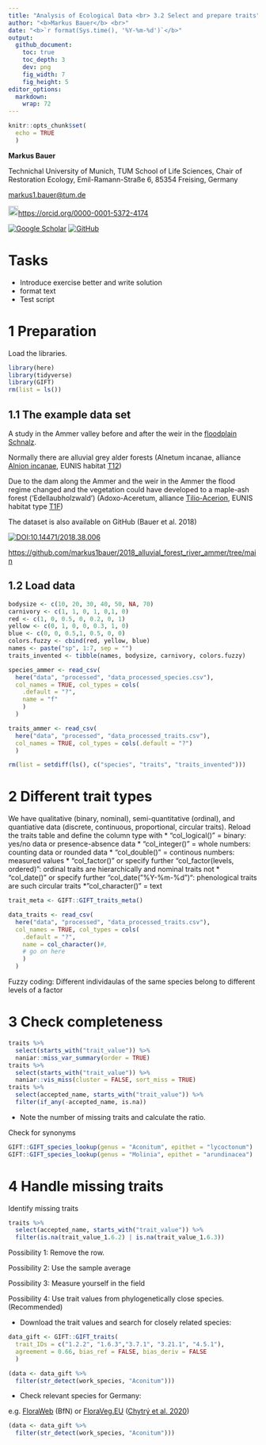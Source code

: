 ```yaml
---
title: "Analysis of Ecological Data <br> 3.2 Select and prepare traits"
author: "<b>Markus Bauer</b> <br>"
date: "<b>`r format(Sys.time(), '%Y-%m-%d')`</b>"
output:
  github_document:
    toc: true
    toc_depth: 3
    dev: png
    fig_width: 7
    fig_height: 5
editor_options: 
  markdown: 
    wrap: 72
---
```


```r
knitr::opts_chunk$set(
  echo = TRUE
  )
```

**Markus Bauer**

Technichal University of Munich, TUM School of Life Sciences, Chair of
Restoration Ecology, Emil-Ramann-Straße 6, 85354 Freising, Germany

[markus1.bauer\@tum.de](mailto:markus1.bauer@tum.de)

<img src="https://info.orcid.org/wp-content/uploads/2019/11/orcid_16x16.png" alt="ORCID logo" width="20" height="20"/><https://orcid.org/0000-0001-5372-4174>

[![Google Scholar](https://img.shields.io/badge/Google%20Scholar-4285F4?style=for-the-badge&logo=google-scholar&logoColor=white)](https://scholar.google.de/citations?user=oHhmOkkAAAAJ&hl=de&oi=ao)
[![GitHub](https://img.shields.io/badge/github-%23121011.svg?style=for-the-badge&logo=github&logoColor=white)](https://github.com/markus1bauer)

# Tasks

* Introduce exercise better and write solution
* format text
* Test script

# 1 Preparation

Load the libraries.

```r
library(here)
library(tidyverse)
library(GIFT)
rm(list = ls())
```

## 1.1 The example data set

A study in the Ammer valley before and after the weir in the [floodplain Schnalz](https://www.openstreetmap.org/#map=16/47.7737/10.9615).

Normally there are alluvial grey alder forests (Alnetum incanae, alliance [Alnion incanae](https://floraveg.eu/vegetation/overview/Alnion%20incanae), EUNIS habitat [T12](https://floraveg.eu/habitat/overview/T12))

Due to the dam along the Ammer and the weir in the Ammer the flood regime changed and the vegetation could have developed to a maple-ash forest ('Edellaubholzwald') (Adoxo-Aceretum, alliance [Tilio-Acerion](https://floraveg.eu/vegetation/overview/Tilio-Acerion), EUNIS habitat type [T1F](https://floraveg.eu/habitat/overview/T1F%3E))

The dataset is also available on GitHub (Bauer et al. 2018)

[![DOI:10.14471/2018.38.006](http://img.shields.io/badge/DOI-10.14471/2018.38.006-informational.svg)](https://doi.org/10.14471/2018.38.006)

<https://github.com/markus1bauer/2018_alluvial_forest_river_ammer/tree/main>

## 1.2 Load data

```r
bodysize <- c(10, 20, 30, 40, 50, NA, 70)
carnivory <- c(1, 1, 0, 1, 0,1, 0)
red <- c(1, 0, 0.5, 0, 0.2, 0, 1)
yellow <- c(0, 1, 0, 0, 0.3, 1, 0)
blue <- c(0, 0, 0.5,1, 0.5, 0, 0)
colors.fuzzy <- cbind(red, yellow, blue)
names <- paste("sp", 1:7, sep = "")
traits_invented <- tibble(names, bodysize, carnivory, colors.fuzzy)

species_ammer <- read_csv(
  here("data", "processed", "data_processed_species.csv"),
  col_names = TRUE, col_types = cols(
    .default = "?",
    name = "f"
    )
  )

traits_ammer <- read_csv(
  here("data", "processed", "data_processed_traits.csv"),
  col_names = TRUE, col_types = cols(.default = "?")
  )

rm(list = setdiff(ls(), c("species", "traits", "traits_invented")))
```

# 2 Different trait types

We have qualitative (binary, nominal), semi-quantitative (ordinal), and quantiative data (discrete, continuous, proportional, circular traits).
Reload the traits table and define the column type with
* "col_logical()" = binary: yes/no data or presence-absence data
* "col_integer()" = whole numbers: counting data or rounded data
* "col_double()" = continous numbers: measured values
* "col_factor()" or specify further "col_factor(levels, ordered)": ordinal traits are hierarchically and nominal traits not
* "col_date()" or specify further "col_date("%Y-%m-%d")": phenological traits are such circular traits
* "col_character()" = text

```r
trait_meta <- GIFT::GIFT_traits_meta()

data_traits <- read_csv(
  here("data", "processed", "data_processed_traits.csv"),
  col_names = TRUE, col_types = cols(
    .default = "?",
    name = col_character()#,
    # go on here
    )
  )
```

Fuzzy coding: Different individaulas of the same species belong to different levels of a factor


# 3 Check completeness

```r
traits %>%
  select(starts_with("trait_value")) %>%
  naniar::miss_var_summary(order = TRUE)
traits %>%
  select(starts_with("trait_value")) %>%
  naniar::vis_miss(cluster = FALSE, sort_miss = TRUE)
traits %>%
  select(accepted_name, starts_with("trait_value")) %>%
  filter(if_any(-accepted_name, is.na))
```

-   Note the number of missing traits and calculate the ratio.

Check for synonyms

```r
GIFT::GIFT_species_lookup(genus = "Aconitum", epithet = "lycoctonum")
GIFT::GIFT_species_lookup(genus = "Molinia", epithet = "arundinacea")

```

# 4 Handle missing traits

Identify missing traits

```r
traits %>%
  select(accepted_name, starts_with("trait_value")) %>%
  filter(is.na(trait_value_1.6.2) | is.na(trait_value_1.6.3))
```
Possibility 1: Remove the row.

Possibility 2: Use the sample average

Possibility 3: Measure yourself in the field

Possibility 4: Use trait values from phylogenetically close species. (Recommended)

* Download the trait values and search for closely related species:

```r
data_gift <- GIFT::GIFT_traits(
  trait_IDs = c("1.2.2", "1.6.3","3.7.1", "3.21.1", "4.5.1"),
  agreement = 0.66, bias_ref = FALSE, bias_deriv = FALSE
  )

(data <- data_gift %>%
  filter(str_detect(work_species, "Aconitum")))
```

* Check relevant species for Germany:

e.g. [FloraWeb](https://www.floraweb.de/php/systematik1.php?suchnr=61135) (BfN) or  [FloraVeg.EU](https://floraveg.eu/taxon/) ([Chytrý et al. 2020](https://doi.org/10.1111/avsc.12519))

```r
(data <- data_gift %>%
  filter(str_detect(work_species, "Aconitum")))
```